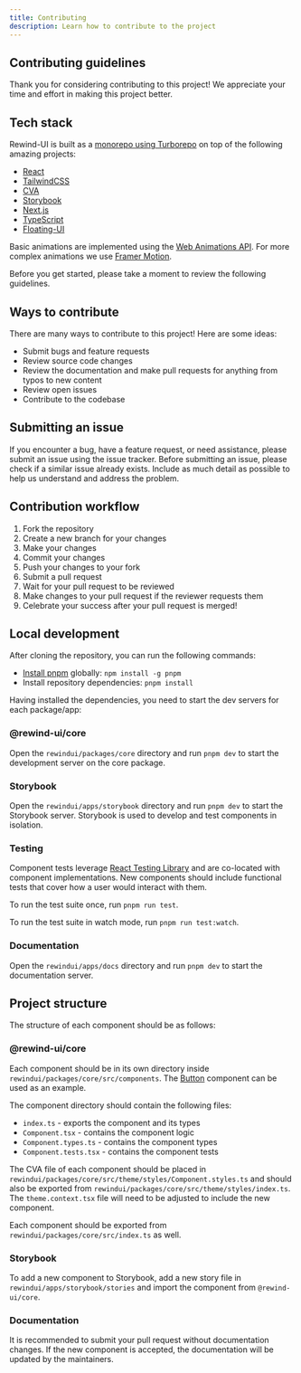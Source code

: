```yaml
---
title: Contributing
description: Learn how to contribute to the project
---
```


## Contributing guidelines

Thank you for considering contributing to this project! We appreciate your time and effort in making this project better.

## Tech stack

Rewind-UI is built as a [monorepo using Turborepo](https://turbo.build/repo/docs/handbook/what-is-a-monorepo) on top of the following amazing projects:

- [React](https://reactjs.org/)
- [TailwindCSS](https://tailwindcss.com/)
- [CVA](https://cva.style)
- [Storybook](https://storybook.js.org/)
- [Next.js](https://nextjs.org/)
- [TypeScript](https://www.typescriptlang.org/)
- [Floating-UI](https://floating-ui.com/)

Basic animations are implemented using the [Web Animations API](https://developer.mozilla.org/en-US/docs/Web/API/Web_Animations_API). For more complex animations we use [Framer Motion](https://www.framer.com/motion/).

Before you get started, please take a moment to review the following guidelines.

## Ways to contribute

There are many ways to contribute to this project! Here are some ideas:

- Submit bugs and feature requests
- Review source code changes
- Review the documentation and make pull requests for anything from typos to new content
- Review open issues
- Contribute to the codebase

## Submitting an issue

If you encounter a bug, have a feature request, or need assistance, please submit an issue using the issue tracker. Before submitting an issue, please check if a similar issue already exists. Include as much detail as possible to help us understand and address the problem.

## Contribution workflow

1. Fork the repository
2. Create a new branch for your changes
3. Make your changes
4. Commit your changes
5. Push your changes to your fork
6. Submit a pull request
7. Wait for your pull request to be reviewed
8. Make changes to your pull request if the reviewer requests them
9. Celebrate your success after your pull request is merged!

## Local development

After cloning the repository, you can run the following commands:

- [Install pnpm](https://pnpm.io/installation) globally: `npm install -g pnpm`
- Install repository dependencies: `pnpm install`

Having installed the dependencies, you need to start the dev servers for each package/app:

### @rewind-ui/core

Open the `rewindui/packages/core` directory and run `pnpm dev` to start the development server on the core package.

### Storybook

Open the `rewindui/apps/storybook` directory and run `pnpm dev` to start the Storybook server.
Storybook is used to develop and test components in isolation.

### Testing

Component tests leverage [React Testing Library](https://testing-library.com/docs/react-testing-library/intro/) and are co-located with component implementations. New components should include functional tests that cover how a user would interact with them.

To run the test suite once, run `pnpm run test`.

To run the test suite in watch mode, run `pnpm run test:watch`.

### Documentation

Open the `rewindui/apps/docs` directory and run `pnpm dev` to start the documentation server.

## Project structure

The structure of each component should be as follows:

### @rewind-ui/core

Each component should be in its own directory inside `rewindui/packages/core/src/components`. The [Button](https://github.com/rewindui/rewindui/tree/main/packages/core/src/components/Button) component can be used as an example.

The component directory should contain the following files:

- `index.ts` - exports the component and its types
- `Component.tsx` - contains the component logic
- `Component.types.ts` - contains the component types
- `Component.tests.tsx` - contains the component tests

The CVA file of each component should be placed in `rewindui/packages/core/src/theme/styles/Component.styles.ts` and should also be exported from `rewindui/packages/core/src/theme/styles/index.ts`. The `theme.context.tsx` file will need to be adjusted to include the new component.

Each component should be exported from `rewindui/packages/core/src/index.ts` as well.

### Storybook

To add a new component to Storybook, add a new story file in `rewindui/apps/storybook/stories` and import the component from `@rewind-ui/core`.

### Documentation

It is recommended to submit your pull request without documentation changes. If the new component is accepted, the documentation will be updated by the maintainers.
